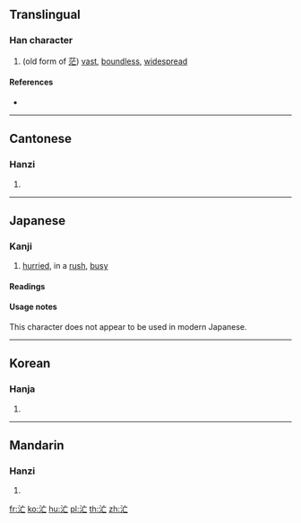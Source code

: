 ==Translingual==

===Han character===
{{Han char|rn=85|rad=水|as=03|sn=6|four=30110|canj=EYV|ids=⿰氵亡}}

# (old form of [[茫]]) [[vast]], [[boundless]], [[widespread]]

====References====
* {{Han ref|kx=0605.060|dkj=17125|dj=0998.140|hdz=31554.050|uh=6C52|ud=27730|bh=C9F9|bd=51705}}

----

==Cantonese==

===Hanzi===
{{yue-hanzi|jyut=|y=mong4}}

# {{defn|lang=yue|sort=水03}}

----

==Japanese==

===Kanji===
{{ja-kanji|grade=uc|rs=水03}}

# [[hurried]], in a [[rush]], [[busy]]

====Readings====
{{ja-readings
|on=[[ぼう]] (bō), [[もう]] (mō)
|kun=[[あわただしい]] (awatadashii)
}}

====Usage notes====
This character does not appear to be used in modern Japanese.

----

==Korean==

===Hanja===
{{ko-hanja|hangeul=망|eumhun=|rv=mang|mr=mang|y=mang}}

# {{defn|lang=ko|sort=水03}}

----

==Mandarin==

===Hanzi===
{{cmn-hanzi|pin=[[máng]] ([[mang2]])|wg=mang<sup>2</sup>}}

# {{defn|lang=cmn|sort=水03}}

[[fr:汒]]
[[ko:汒]]
[[hu:汒]]
[[pl:汒]]
[[th:汒]]
[[zh:汒]]